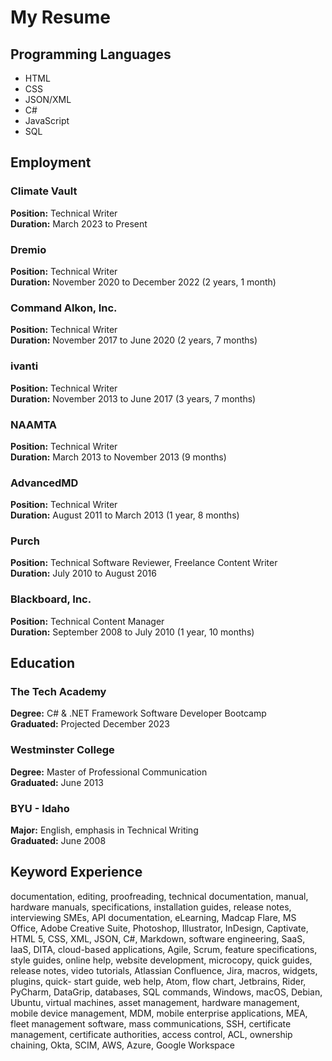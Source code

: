 # My Resume

## Programming Languages

* HTML
* CSS
* JSON/XML
* C#
* JavaScript
* SQL

## Employment

### Climate Vault

**Position:** Technical Writer<br />
**Duration:** March 2023 to Present

### Dremio

**Position:** Technical Writer<br />
**Duration:** November 2020 to December 2022 (2 years, 1 month)

### Command Alkon, Inc.

**Position:** Technical Writer<br />
**Duration:** November 2017 to June 2020 (2 years, 7 months)

### ivanti

**Position:** Technical Writer<br />
**Duration:** November 2013 to June 2017 (3 years, 7 months)

### NAAMTA

**Position:** Technical Writer<br />
**Duration:** March 2013 to November 2013 (9 months)

### AdvancedMD

**Position:** Technical Writer<br />
**Duration:** August 2011 to March 2013 (1 year, 8 months)

### Purch

**Position:** Technical Software Reviewer, Freelance Content Writer<br />
**Duration:** July 2010 to August 2016

### Blackboard, Inc.

**Position:** Technical Content Manager<br />
**Duration:** September 2008 to July 2010 (1 year, 10 months)

## Education

### The Tech Academy

**Degree:** C# & .NET Framework Software Developer Bootcamp<br />
**Graduated:** Projected December 2023

### Westminster College

**Degree:** Master of Professional Communication<br />
**Graduated:** June 2013

### BYU - Idaho

**Major:** English, emphasis in Technical Writing<br />
**Graduated:** June 2008

## Keyword Experience

documentation, editing, proofreading, technical documentation, manual, hardware manuals,
specifications, installation guides, release notes, interviewing SMEs, API documentation,
eLearning, Madcap Flare, MS Office, Adobe Creative Suite, Photoshop, Illustrator, InDesign,
Captivate, HTML 5, CSS, XML, JSON, C#, Markdown, software engineering, SaaS, IaaS, DITA,
cloud-based applications, Agile, Scrum, feature specifications, style guides, online help,
website development, microcopy, quick guides, release notes, video tutorials, Atlassian
Confluence, Jira, macros, widgets, plugins, quick- start guide, web help, Atom, flow chart,
Jetbrains, Rider, PyCharm, DataGrip, databases, SQL commands, Windows, macOS, Debian, Ubuntu,
virtual machines, asset management, hardware management, mobile device management, MDM, mobile
enterprise applications, MEA, fleet management software, mass communications, SSH, certificate
management, certificate authorities, access control, ACL, ownership chaining, Okta, SCIM, AWS,
Azure, Google Workspace